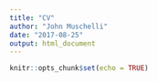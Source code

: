 ```yaml
---
title: "CV"
author: "John Muschelli"
date: "2017-08-25"
output: html_document
---
```


```r
knitr::opts_chunk$set(echo = TRUE)
```
